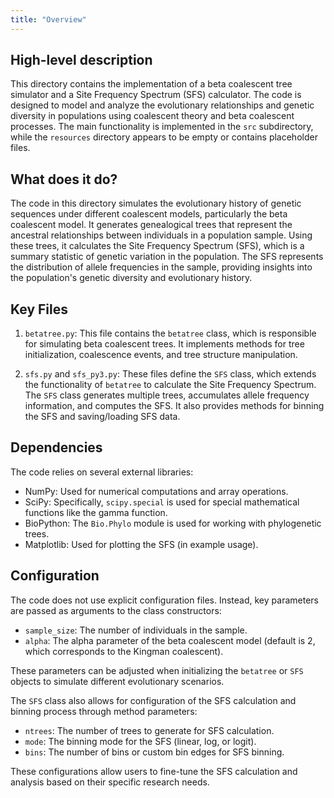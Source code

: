 ```yaml
---
title: "Overview"
---
```


## High-level description
This directory contains the implementation of a beta coalescent tree simulator and a Site Frequency Spectrum (SFS) calculator. The code is designed to model and analyze the evolutionary relationships and genetic diversity in populations using coalescent theory and beta coalescent processes. The main functionality is implemented in the `src` subdirectory, while the `resources` directory appears to be empty or contains placeholder files.

## What does it do?
The code in this directory simulates the evolutionary history of genetic sequences under different coalescent models, particularly the beta coalescent model. It generates genealogical trees that represent the ancestral relationships between individuals in a population sample. Using these trees, it calculates the Site Frequency Spectrum (SFS), which is a summary statistic of genetic variation in the population. The SFS represents the distribution of allele frequencies in the sample, providing insights into the population's genetic diversity and evolutionary history.

## Key Files
1. `betatree.py`: This file contains the `betatree` class, which is responsible for simulating beta coalescent trees. It implements methods for tree initialization, coalescence events, and tree structure manipulation.

2. `sfs.py` and `sfs_py3.py`: These files define the `SFS` class, which extends the functionality of `betatree` to calculate the Site Frequency Spectrum. The `SFS` class generates multiple trees, accumulates allele frequency information, and computes the SFS. It also provides methods for binning the SFS and saving/loading SFS data.

## Dependencies
The code relies on several external libraries:
- NumPy: Used for numerical computations and array operations.
- SciPy: Specifically, `scipy.special` is used for special mathematical functions like the gamma function.
- BioPython: The `Bio.Phylo` module is used for working with phylogenetic trees.
- Matplotlib: Used for plotting the SFS (in example usage).

## Configuration
The code does not use explicit configuration files. Instead, key parameters are passed as arguments to the class constructors:
- `sample_size`: The number of individuals in the sample.
- `alpha`: The alpha parameter of the beta coalescent model (default is 2, which corresponds to the Kingman coalescent).

These parameters can be adjusted when initializing the `betatree` or `SFS` objects to simulate different evolutionary scenarios.

The `SFS` class also allows for configuration of the SFS calculation and binning process through method parameters:
- `ntrees`: The number of trees to generate for SFS calculation.
- `mode`: The binning mode for the SFS (linear, log, or logit).
- `bins`: The number of bins or custom bin edges for SFS binning.

These configurations allow users to fine-tune the SFS calculation and analysis based on their specific research needs.